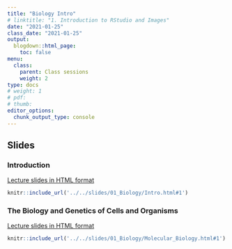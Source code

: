 ```yaml
---
title: "Biology Intro"
# linktitle: "1. Introduction to RStudio and Images"
date: "2021-01-25"
class_date: "2021-01-25"
output:
  blogdown::html_page:
    toc: false
menu:
  class:
    parent: Class sessions
    weight: 2
type: docs
# weight: 1 
# pdf: 
# thumb: 
editor_options: 
  chunk_output_type: console
---
```


## Slides

### Introduction

<a href="../../slides/01_Biology/Intro.html#1" target="_blank">Lecture slides in HTML format</a>

```r
knitr::include_url('../../slides/01_Biology/Intro.html#1')
```

### The Biology and Genetics of Cells and Organisms

<a href="../../slides/01_Biology/Molecular_Biology.html#1" target="_blank">Lecture slides in HTML format</a>

```r
knitr::include_url('../../slides/01_Biology/Molecular_Biology.html#1')
```
